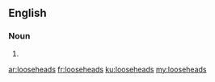 ==English==

===Noun===
{{head|en|plural}}

# {{plural of|loosehead|lang=en|nocat=1}}

[[ar:looseheads]]
[[fr:looseheads]]
[[ku:looseheads]]
[[my:looseheads]]